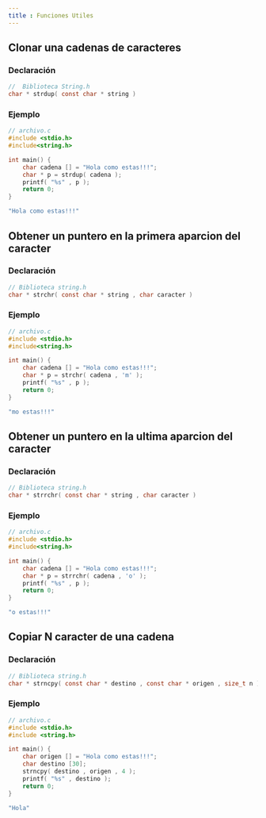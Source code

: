 ```yaml
---
title : Funciones Utiles
---
```



## Clonar una cadenas de caracteres

### Declaración
```c 
//  Biblioteca String.h
char * strdup( const char * string ) 
```

### Ejemplo
```c 
// archivo.c
#include <stdio.h>
#include<string.h>

int main() {
    char cadena [] = "Hola como estas!!!";
    char * p = strdup( cadena );
    printf( "%s" , p );
    return 0;
}
```

```sh
"Hola como estas!!!"
```

## Obtener un puntero en la primera aparcion del caracter

### Declaración

```c 
// Biblioteca string.h
char * strchr( const char * string , char caracter ) 
```

### Ejemplo
```c 
// archivo.c
#include <stdio.h>
#include<string.h>

int main() {
    char cadena [] = "Hola como estas!!!";
    char * p = strchr( cadena , 'm' );
    printf( "%s" , p );
    return 0;
}
```

```sh 
"mo estas!!!"
```

## Obtener un puntero en la ultima aparcion del caracter

### Declaración

```c 
// Biblioteca string.h
char * strrchr( const char * string , char caracter ) 
```

### Ejemplo
```c 
// archivo.c
#include <stdio.h>
#include<string.h>

int main() {
    char cadena [] = "Hola como estas!!!";
    char * p = strrchr( cadena , 'o' );
    printf( "%s" , p );
    return 0;
}
```

```sh 
"o estas!!!"
```

## Copiar N caracter de una cadena

### Declaración

```c 
// Biblioteca string.h
char * strncpy( const char * destino , const char * origen , size_t n ) 
```

### Ejemplo
```c 
// archivo.c
#include <stdio.h>
#include <string.h>

int main() {
    char origen [] = "Hola como estas!!!";
    char destino [30];
    strncpy( destino , origen , 4 );
    printf( "%s" , destino );
    return 0;
}
```

```sh 
"Hola"
```


